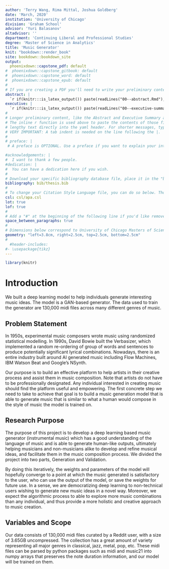 ```yaml
---
author: 'Terry Wang, Rima Mittal, Joshua Goldberg'
date: 'March, 2020'
institution: 'University of Chicago'
division: 'Graham School'
advisor: 'Yuri Balasanov'
altadvisor: ''
department: 'Continuing Liberal and Professional Studies'
degree: 'Master of Science in Analytics'
title: 'Music Generator'
knit: "bookdown::render_book"
site: bookdown::bookdown_site
output: 
  phoenixdown::capstone_pdf: default
#  phoenixdown::capstone_gitbook: default
#  phoenixdown::capstone_word: default
#  phoenixdown::capstone_epub: default
#
# If you are creating a PDF you'll need to write your preliminary content as well as define some other parameters below.
abstract: | 
  `r if(knitr:::is_latex_output()) paste(readLines("00--abstract.Rmd"), collapse = '\n  ')` 
executive: |  
  `r if(knitr:::is_latex_output()) paste(readLines("00--executive-summary.Rmd"), collapse = '\n  ')` 
#
# Longer preliminary content, like the Abstract and Executive Summary above, is best organized in seperate files.
# The inline r function is used above to paste the contents of those files, instead of requiring you one to type 
# lengthy text directly into the yaml header. For shorter messages, typing directly into the YAML is easier. See below.
# VERY IMPORTANT: A tab indent is needed on the line following the |.
#
# preface: |
 # A preface is OPTIONAL. Use a preface if you want to explain your interest in the report topic and include anything about your experience that readers should keep in mind. If you would rather not include a preface, comment it out or delete it from the YAML header of the index.Rmd file.

#acknowledgements: |
#  I want to thank a few people.
#dedication: |
#  You can have a dedication here if you wish.
#
# Download your specific bibliography database file, place it in the "bib" folder, and refer to it in the line below
bibliography: bib/thesis.bib
#
# To change your Citation Style Language file, you can do so below. Though the default is apa style.
csl: csl/apa.csl
lot: true
lof: true
#
# Add a "#" at the beginning of the following line if you'd like remove space between parapgraphs.
space_between_paragraphs: true
#
# Dimensions below correspond to University of Chicago Masters of Science in Analytics requirements.
geometry: "left=3.8cm, right=2.5cm, top=2.5cm, bottom=2.5cm"
#
  #header-includes:
#- \usepackage{tikz}
---
```




<!--
Above is the YAML (YAML Ain't Markup Language) header that includes a lot of metadata used to produce the document.  Be careful with spacing in this header!

If you'd prefer to not include a Preface for example, simply delete lines 32-33 above or add a "#"" before them to comment out.  If you have other LaTeX packages you would like to include, delete the # before header-includes and list the packages after hyphens on new lines.

If you'd like to include a comment that won't be produced in your resulting file enclose it in a block like this:
-->

<!--

If you receive a duplicate label error after knitting, delete the extra .Rmd file and then knit again.
-->

<!-- You'll need to include the order that you'd like Rmd files to appear in the _bookdown.yml file for PDF files and also delete the # before rmd_files: there. Do not include 00(two-hyphens)prelim.Rmd,  00(two-hyphens)abstract.Rmd and 00(two-hyphens)executive summary.Rmdsince they are handled in the YAML above differently for the PDF version.
-->

<!-- The {.unnumbered} option here means that the introduction will be "Chapter 0." You can also use {-} for no numbers on chapters, which is the standard for each section.
-->

```r
library(knitr)
```

# Introduction {.unnumbered}

We built a deep learning model to help individuals generate interesting music ideas. The model is a GAN-based generator. The data used to train the generator are 130,000 midi files across many different genres of music.
        
## Problem Statement {.unnumbered}

In 1950s, experimental music composers wrote music using randomized statistical modelling. In 1990s, David Bowie built the Verbasizer, which implemented a random re-ordering of group of words and sentences to produce potentially significant lyrical combinations. Nowadays, there is an entire industry built around AI generated music including Flow Machines, IBM Watson Beat and Google’s NSynth. 

Our purpose is to build an effective platform to help artists in their creative process and assist them in music composition. Note that artists do not have to be professionally designated. Any individual interested in creating music should find the platform useful and empowering.  The first concrete step we need to take to achieve that goal is to build a music generation model that is able to generate music that is similar to what a human would compose in the style of music the model is trained on.


## Research Purpose {.unnumbered}

The purpose of this project is to develop a deep learning based music generator (instrumental music) which has a good understanding of the language of music and is able to generate human-like outputs, ultimately helping musicians and non-musicians alike to develop and refine musical ideas, and facilitate them in the music composition process. We divided the project into two parts, Generation and Validation. 

By doing this iteratively, the weights and parameters of the model will hopefully converge to a point at which the music generated is satisfactory to the user, who can use the output of the model, or save the weights for future use.  In a sense, we are democratizing deep learning to non-technical users wishing to generate new music ideas in a novel way. Moreover, we expect the algorithmic process to able to explore more music combinations than any individual, and thus provide a more holistic and creative approach to music creation.

## Variables and Scope {.unnumbered}

Our data consists of 130,000 midi files curated by a Reddit user, with a size of 3.65GB uncompressed. The collection has a great amount of variety representing all major genres in classical, jazz, metal, pop, etc. These midi files can be parsed by python packages such as midi and music21 into numpy arrays that preserves the note duration information, and our model will be trained on them.
